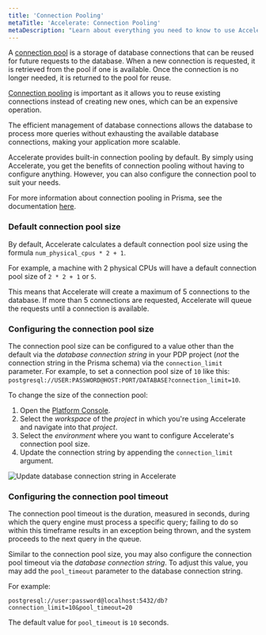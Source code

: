 ```yaml
---
title: 'Connection Pooling'
metaTitle: 'Accelerate: Connection Pooling'
metaDescription: "Learn about everything you need to know to use Accelerate's connection pooling."
---
```


A [connection pool](https://en.wikipedia.org/wiki/Connection_pool#:~:text=In%20software%20engineering%2C%20a%20connection,executing%20commands%20on%20a%20database.) is a storage of database connections that can be reused for future requests to the database. When a new connection is requested, it is retrieved from the pool if one is available. Once the connection is no longer needed, it is returned to the pool for reuse.

[Connection pooling](https://www.prisma.io/dataguide/database-tools/connection-pooling) is important as it allows you to reuse existing connections instead of creating new ones, which can be an expensive operation. 

The efficient management of database connections allows the database to process more queries without exhausting the available database connections, making your application more scalable. 

Accelerate provides built-in connection pooling by default. By simply using Accelerate, you get the benefits of connection pooling without having to configure anything. However, you can also configure the connection pool to suit your needs.

<Admonition>

For more information about connection pooling in Prisma, see the documentation [here](/orm/prisma-client/setup-and-configuration/databases-connections/connection-pool).

</Admonition>

### Default connection pool size

By default, Accelerate calculates a default connection pool size using the formula `num_physical_cpus * 2 + 1`.

<Admonition type="info">

For example, a machine with 2 physical CPUs will have a default connection pool size of `2 * 2 + 1` or `5`.

</Admonition>

This means that Accelerate will create a maximum of 5 connections to the database. If more than 5 connections are requested, Accelerate will queue the requests until a connection is available.

### Configuring the connection pool size

The connection pool size can be configured to a value other than the default via the _database connection string_ in your PDP project (_not_ the connection string in the Prisma schema) via the `connection_limit` parameter. For example, to set a connection pool size of `10` like this: `postgresql://USER:PASSWORD@HOST:PORT/DATABASE?connection_limit=10`.

To change the size of the connection pool:
1. Open the [Platform Console](https://console.prisma.io/).
1. Select the _workspace_ of the _project_ in which you're using Accelerate and navigate into that _project_.
1. Select the _environment_ where you want to configure Accelerate's connection pool size.
1. Update the connection string by appending the `connection_limit` argument. 

![Update database connection string in Accelerate](/img/accelerate/accelerate-update-database-connection-string.png)



### Configuring the connection pool timeout

The connection pool timeout is the duration, measured in seconds, during which the query engine must process a specific query; failing to do so within this timeframe results in an exception being thrown, and the system proceeds to the next query in the queue.

Similar to the connection pool size, you may also configure the connection pool timeout via the _database connection string_. To adjust this value, you may add the `pool_timeout` parameter to the database connection string.

For example:

```env no-copy
postgresql://user:password@localhost:5432/db?connection_limit=10&pool_timeout=20
```

<Admonition type="info">

The default value for `pool_timeout` is `10` seconds.

</Admonition>
